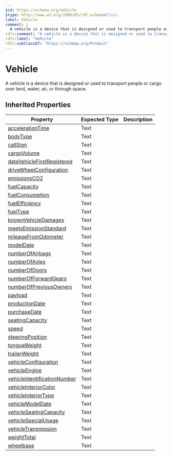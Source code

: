 ```yaml
---
$id: https://schema.org/Vehicle
$type: http://www.w3.org/2000/01/rdf-schema#Class
label: Vehicle
comment: |
  A vehicle is a device that is designed or used to transport people or cargo over land, water, air, or through space.
rdfs:comment: "A vehicle is a device that is designed or used to transport people or cargo over land, water, air, or through space."
rdfs:label: "Vehicle"
rdfs:subClassOf: "https://schema.org/Product"
---
```


# Vehicle

A vehicle is a device that is designed or used to transport people or cargo over land, water, air, or through space.

## Inherited Properties

| Property | Expected Type | Description |
| --- | --- | --- |
| [accelerationTime](https://schema.org/accelerationTime) | Text |  |
| [bodyType](https://schema.org/bodyType) | Text |  |
| [callSign](https://schema.org/callSign) | Text |  |
| [cargoVolume](https://schema.org/cargoVolume) | Text |  |
| [dateVehicleFirstRegistered](https://schema.org/dateVehicleFirstRegistered) | Text |  |
| [driveWheelConfiguration](https://schema.org/driveWheelConfiguration) | Text |  |
| [emissionsCO2](https://schema.org/emissionsCO2) | Text |  |
| [fuelCapacity](https://schema.org/fuelCapacity) | Text |  |
| [fuelConsumption](https://schema.org/fuelConsumption) | Text |  |
| [fuelEfficiency](https://schema.org/fuelEfficiency) | Text |  |
| [fuelType](https://schema.org/fuelType) | Text |  |
| [knownVehicleDamages](https://schema.org/knownVehicleDamages) | Text |  |
| [meetsEmissionStandard](https://schema.org/meetsEmissionStandard) | Text |  |
| [mileageFromOdometer](https://schema.org/mileageFromOdometer) | Text |  |
| [modelDate](https://schema.org/modelDate) | Text |  |
| [numberOfAirbags](https://schema.org/numberOfAirbags) | Text |  |
| [numberOfAxles](https://schema.org/numberOfAxles) | Text |  |
| [numberOfDoors](https://schema.org/numberOfDoors) | Text |  |
| [numberOfForwardGears](https://schema.org/numberOfForwardGears) | Text |  |
| [numberOfPreviousOwners](https://schema.org/numberOfPreviousOwners) | Text |  |
| [payload](https://schema.org/payload) | Text |  |
| [productionDate](https://schema.org/productionDate) | Text |  |
| [purchaseDate](https://schema.org/purchaseDate) | Text |  |
| [seatingCapacity](https://schema.org/seatingCapacity) | Text |  |
| [speed](https://schema.org/speed) | Text |  |
| [steeringPosition](https://schema.org/steeringPosition) | Text |  |
| [tongueWeight](https://schema.org/tongueWeight) | Text |  |
| [trailerWeight](https://schema.org/trailerWeight) | Text |  |
| [vehicleConfiguration](https://schema.org/vehicleConfiguration) | Text |  |
| [vehicleEngine](https://schema.org/vehicleEngine) | Text |  |
| [vehicleIdentificationNumber](https://schema.org/vehicleIdentificationNumber) | Text |  |
| [vehicleInteriorColor](https://schema.org/vehicleInteriorColor) | Text |  |
| [vehicleInteriorType](https://schema.org/vehicleInteriorType) | Text |  |
| [vehicleModelDate](https://schema.org/vehicleModelDate) | Text |  |
| [vehicleSeatingCapacity](https://schema.org/vehicleSeatingCapacity) | Text |  |
| [vehicleSpecialUsage](https://schema.org/vehicleSpecialUsage) | Text |  |
| [vehicleTransmission](https://schema.org/vehicleTransmission) | Text |  |
| [weightTotal](https://schema.org/weightTotal) | Text |  |
| [wheelbase](https://schema.org/wheelbase) | Text |  |

